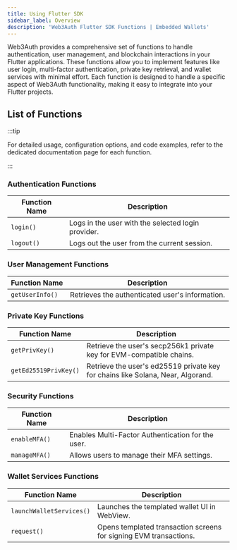 ```yaml
---
title: Using Flutter SDK
sidebar_label: Overview
description: 'Web3Auth Flutter SDK Functions | Embedded Wallets'
---
```


Web3Auth provides a comprehensive set of functions to handle authentication, user management, and blockchain interactions in your Flutter applications. These functions allow you to implement features like user login, multi-factor authentication, private key retrieval, and wallet services with minimal effort. Each function is designed to handle a specific aspect of Web3Auth functionality, making it easy to integrate into your Flutter projects.

## List of Functions

:::tip

For detailed usage, configuration options, and code examples, refer to the dedicated documentation page for each function.

:::

### Authentication Functions

| Function Name | Description                                        |
| ------------- | -------------------------------------------------- |
| `login()`     | Logs in the user with the selected login provider. |
| `logout()`    | Logs out the user from the current session.        |

### User Management Functions

| Function Name   | Description                                     |
| --------------- | ----------------------------------------------- |
| `getUserInfo()` | Retrieves the authenticated user's information. |

### Private Key Functions

| Function Name | Description |
| --- | --- |
| `getPrivKey()` | Retrieve the user's secp256k1 private key for EVM-compatible chains. |
| `getEd25519PrivKey()` | Retrieve the user's ed25519 private key for chains like Solana, Near, Algorand. |

### Security Functions

| Function Name | Description                                       |
| ------------- | ------------------------------------------------- |
| `enableMFA()` | Enables Multi-Factor Authentication for the user. |
| `manageMFA()` | Allows users to manage their MFA settings.        |

### Wallet Services Functions

| Function Name            | Description                                                       |
| ------------------------ | ----------------------------------------------------------------- |
| `launchWalletServices()` | Launches the templated wallet UI in WebView.                      |
| `request()`              | Opens templated transaction screens for signing EVM transactions. |
